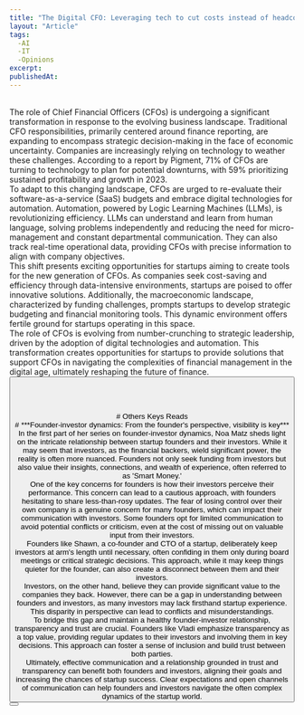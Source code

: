 ```yaml
---
title: "The Digital CFO: Leveraging tech to cut costs instead of headcounts"
layout: "Article"
tags: 
  -AI 
  -IT
  -Opinions
excerpt:
publishedAt:
---
```

<br/>
The role of Chief Financial Officers (CFOs) is undergoing a significant transformation in response to the evolving business landscape. Traditional CFO responsibilities, primarily centered around finance reporting, are expanding to encompass strategic decision-making in the face of economic uncertainty. Companies are increasingly relying on technology to weather these challenges. According to a report by Pigment, 71% of CFOs are turning to technology to plan for potential downturns, with 59% prioritizing sustained profitability and growth in 2023.
<br/>
To adapt to this changing landscape, CFOs are urged to re-evaluate their software-as-a-service (SaaS) budgets and embrace digital technologies for automation. Automation, powered by Logic Learning Machines (LLMs), is revolutionizing efficiency. LLMs can understand and learn from human language, solving problems independently and reducing the need for micro-management and constant departmental communication. They can also track real-time operational data, providing CFOs with precise information to align with company objectives.
<br/>
This shift presents exciting opportunities for startups aiming to create tools for the new generation of CFOs. As companies seek cost-saving and efficiency through data-intensive environments, startups are poised to offer innovative solutions. Additionally, the macroeconomic landscape, characterized by funding challenges, prompts startups to develop strategic budgeting and financial monitoring tools. This dynamic environment offers fertile ground for startups operating in this space.
<br/>
The role of CFOs is evolving from number-crunching to strategic leadership, driven by the adoption of digital technologies and automation. This transformation creates opportunities for startups to provide solutions that support CFOs in navigating the complexities of financial management in the digital age, ultimately reshaping the future of finance.
<br/>
<Button
  address="https://www.calcalistech.com/ctechnews/article/hku11xofgt"
  text="Source"
/>
<br/>
<br/>
<br/>
<br/>
# Others Keys Reads
<br/>
# ***Founder-investor dynamics: From the founder's perspective, visibility is key***
<br/>
In the first part of her series on founder-investor dynamics, Noa Matz sheds light on the intricate relationship between startup founders and their investors. While it may seem that investors, as the financial backers, wield significant power, the reality is often more nuanced. Founders not only seek funding from investors but also value their insights, connections, and wealth of experience, often referred to as 'Smart Money.'
<br/>
One of the key concerns for founders is how their investors perceive their performance. This concern can lead to a cautious approach, with founders hesitating to share less-than-rosy updates. The fear of losing control over their own company is a genuine concern for many founders, which can impact their communication with investors. Some founders opt for limited communication to avoid potential conflicts or criticism, even at the cost of missing out on valuable input from their investors.
<br/>
Founders like Shawn, a co-founder and CTO of a startup, deliberately keep investors at arm's length until necessary, often confiding in them only during board meetings or critical strategic decisions. This approach, while it may keep things quieter for the founder, can also create a disconnect between them and their investors.
<br/>
Investors, on the other hand, believe they can provide significant value to the companies they back. However, there can be a gap in understanding between founders and investors, as many investors may lack firsthand startup experience. This disparity in perspective can lead to conflicts and misunderstandings.
<br/>
To bridge this gap and maintain a healthy founder-investor relationship, transparency and trust are crucial. Founders like Vladi emphasize transparency as a top value, providing regular updates to their investors and involving them in key decisions. This approach can foster a sense of inclusion and build trust between both parties.
<br/>
Ultimately, effective communication and a relationship grounded in trust and transparency can benefit both founders and investors, aligning their goals and increasing the chances of startup success. Clear expectations and open channels of communication can help founders and investors navigate the often complex dynamics of the startup world.
<br/>
<Button
  address="https://www.calcalistech.com/ctechnews/article/rkfxdpmx6"
  text="Source"
/>

